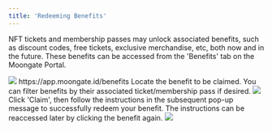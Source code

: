 ```yaml
---
title: 'Redeeming Benefits'
---
```

NFT tickets and membership passes may unlock associated benefits, such as discount codes, free tickets, exclusive merchandise, etc, both now and in the future. These benefits can be accessed from the 'Benefits' tab on the Moongate Portal.

<Steps>
    <Step title="Navigate to the 'Benefits' tab">
        <img src="/user-guide/images/the-basics/benefits/benefit tab.png"/>
        https://app.moongate.id/benefits
    </Step>
    <Step title="Select benefit to be claimed">
        Locate the benefit to be claimed. You can filter benefits by their associated ticket/membership pass if desired.
        <img src="/user-guide/images/the-basics/benefits/all benefits.png"/>
    </Step>
    <Step title="Claim and redeem the benefit">
        Click 'Claim', then follow the instructions in the subsequent pop-up message to successfully redeem your benefit. The instructions 
        can be reaccessed later by clicking the benefit again.
        <img src="/user-guide/images/the-basics/benefits/pop-up.png"/>
    </Step>    
</Steps>